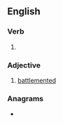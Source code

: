 ==English==

===Verb===
{{head|en|verb form}}

# {{en-past of|battle}}

===Adjective===
{{en-adj|-}}

# {{lb|en|poetic|archaic}} [[battlemented]]

===Anagrams===
* {{anagrams|en|a=abdeltt|blatted}}